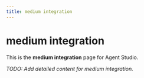 ```yaml
---
title: medium integration
---
```


# medium integration

This is the **medium integration** page for Agent Studio.

_TODO: Add detailed content for medium integration._
